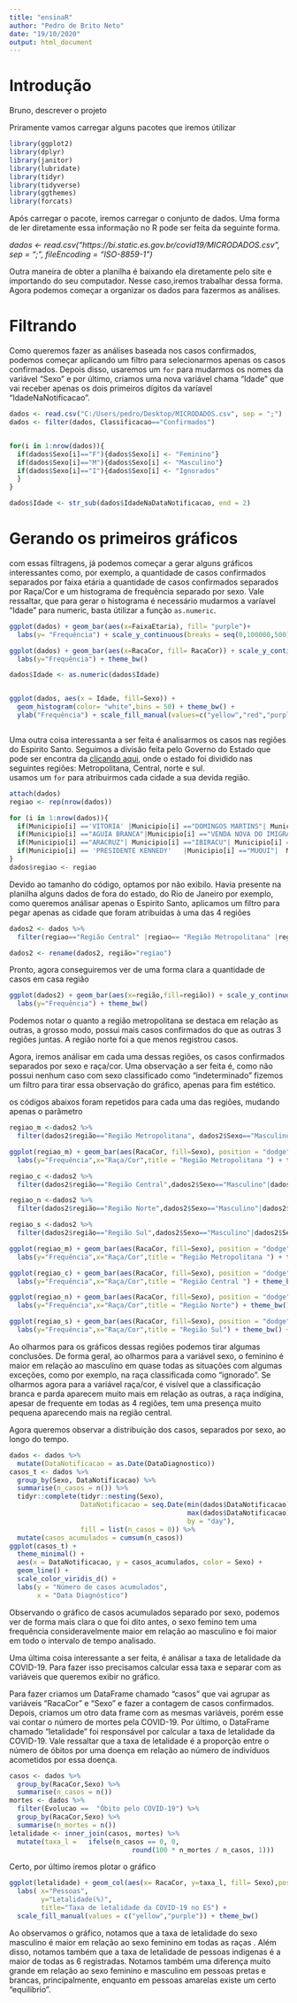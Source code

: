 ```yaml
---
title: "ensinaR"
author: "Pedro de Brito Neto"
date: "19/10/2020"
output: html_document
---
```


# Introdução
 Bruno, descrever o projeto
 
 
 
 
 
Priramente vamos carregar alguns pacotes que iremos útilizar
 
```r
library(ggplot2)
library(dplyr)
library(janitor)
library(lubridate)
library(tidyr)
library(tidyverse)
library(ggthemes)
library(forcats)

```


Após carregar o pacote, iremos carregar o conjunto de dados. Uma forma de ler diretamente essa informação no R pode ser feita da seguinte
forma.  

*dados <- read.csv("https://bi.static.es.gov.br/covid19/MICRODADOS.csv",
                  sep = ";",
                  fileEncoding = "ISO-8859-1")  *

Outra maneira de obter a planilha é baixando ela diretamente pelo site e importando do seu computador. Nesse caso,iremos trabalhar dessa forma.  
Agora podemos começar a organizar os dados para fazermos as análises.  

# Filtrando
Como queremos fazer as análises baseada nos casos confirmados, podemos começar aplicando um filtro para selecionarmos apenas os casos confirmados. Depois disso, usaremos um `for` para mudarmos os nomes da variável "Sexo" e por último, criamos uma nova variável chama "Idade" que vai receber apenas os dois primeiros dígitos da varíavel "IdadeNaNotificacao".  


```r
dados <- read.csv("C:/Users/pedro/Desktop/MICRODADOS.csv", sep = ";")
dados <- filter(dados, Classificacao=="Confirmados")


for(i in 1:nrow(dados)){
  if(dados$Sexo[i]=="F"){dados$Sexo[i] <- "Feminino"}
  if(dados$Sexo[i]=="M"){dados$Sexo[i] <- "Masculino"}
  if(dados$Sexo[i]=="I"){dados$Sexo[i] <- "Ignorados"
  }
}

dados$Idade <- str_sub(dados$IdadeNaDataNotificacao, end = 2)
```

# Gerando os primeiros gráficos
com essas filtragens, já podemos começar a gerar alguns gráficos interessantes como, por exemplo, a quantidade de casos confirmados separados por faixa etária a quantidade de casos confirmados separados por Raça/Cor e um histograma de frequência separado por sexo. Vale ressaltar, que para gerar o histograma é necessário mudarmos a varíavel "Idade" para numeric, basta útilizar a função `as.numeric`.  

```r
ggplot(dados) + geom_bar(aes(x=FaixaEtaria), fill= "purple")+ 
  labs(y= "Frequência") + scale_y_continuous(breaks = seq(0,100000,500)) + theme_calc()

ggplot(dados) + geom_bar(aes(x=RacaCor, fill= RacaCor)) + scale_y_continuous(breaks = seq(0,100000,1000)) +
  labs(y="Frequência") + theme_bw()

dados$Idade <- as.numeric(dados$Idade)


ggplot(dados, aes(x = Idade, fill=Sexo)) +
  geom_histogram(color= "white",bins = 50) + theme_bw() +
  ylab("Frequência") + scale_fill_manual(values=c("yellow","red","purple"))



```

Uma outra coisa interessanta a ser feita é analisarmos os casos nas regiões do Espirito Santo. Seguimos a divisão feita pelo Governo do Estado que pode ser encontra da [clicando aqui](http://www.ijsn.es.gov.br/mapas/), onde o estado foi dividido nas seguintes regiões: Metropolitana, Central, norte e sul.  
usamos um `for` para atribuirmos cada cidade a sua devida região.


```r
attach(dados)
regiao <- rep(nrow(dados))

for (i in 1:nrow(dados)){
  if(Municipio[i] =='VITORIA' |Municipio[i] =="DOMINGOS MARTINS"| Municipio[i] =="SANTA LEOPOLDINA"| Municipio[i] =="MARECHAL FLORIANO"|  Municipio[i] =='FUNDAO' | Municipio[i] =='SERRA' | Municipio[i] =='VILA VELHA' | Municipio[i] =='CARIACICA' | Municipio[i] =='VIANA' | Municipio[i] =='GUARAPARI'| Municipio[i] ==" SANTA LEOPOLDINA"| Municipio[i] =="DOMIGOS MARTINS"| Municipio[i] =="MARCHAL FLORIANO"| Municipio[i] =="SANTA TERESA"| Municipio[i] =="SANTA MARIA DO JETIBA"| Municipio[i] =="ITAGUACU"| Municipio[i] =="LARANJA DA TERRA"| Municipio[i] =="ITARANA"| Municipio[i] =="AFONSO CLAUDIO"| Municipio[i] =="VENDA NOVA DO IMIGRANDE"| Municipio[i] =="BREJETUBA"| Municipio[i] =="CONCEICAO DO CASTELO"){regiao[i]<-'Região Metropolitana'}
  if(Municipio[i] =="AGUIA BRANCA"|Municipio[i] =="VENDA NOVA DO IMIGRANTE"|  Municipio[i] =="SANTA MARIA DE JETIBA"| Municipio[i] =="MANTENOPOLIS"| Municipio[i] =="JAGUARE"| Municipio[i] =="SAO MATEUS"| Municipio[i] =="NOVA VENECIA"| Municipio[i] =="BARRA DE SAO FRANCISCO"| Municipio[i] =="VILA PAVAO"| Municipio[i] =="BOA ESPERANCA"| Municipio[i] =="AGUA DOCE DO NORTE"| Municipio[i] =="CONCEICAO DA BARRA"| Municipio[i] =="PINHEIROS"| Municipio[i] =="PEDRO CANARIO"| Municipio[i] =="MONTANHA"| Municipio[i] =="MUCURICI"| Municipio[i] =="PONTO BELO"| Municipio[i] =="ECOPORANGA"){regiao[i]<-'Região Norte'}
  if(Municipio[i] =="ARACRUZ"| Municipio[i] =="IBIRACU"| Municipio[i] =="JOAO NEIVA"| Municipio[i] =="SAO ROQUE DO CANAA"| Municipio[i] =="BAIXO GUANDU"| Municipio[i] =="COLATINA"| Municipio[i] =="MARILANDIA"| Municipio[i] =="LINHARES"| Municipio[i] =="RIO BANANAL"| Municipio[i] =="PANCAS"| Municipio[i] =="SOORETAMA"| Municipio[i] =="GOVERNADOR LINDENBERG"| Municipio[i] =="SAO DOMINGOS DO NORTE" | Municipio[i] =="ALTO RIO NOVO"| Municipio[i] =="SAO GABRIEL DA PALHA"| Municipio[i] =="VILA VALERIO"){regiao[i]<- "Região Central"}
  if(Municipio[i] == 'PRESIDENTE KENNEDY'	|Municipio[i] =="MUQUI"|  Municipio[i] =='MARATAIZES'	| Municipio[i] =='ITAPEMIRIM'	| Municipio[i] =='MIMOSO DO SUL' | Municipio[i] =='APIACA' | Municipio[i] =='BOM JESUS DO NORTE' | Municipio[i] =='SAO JOSE DO CALCADO' | Municipio[i] =="MUQI" | Municipio[i] =="ATILIO VIVACQUA" | Municipio[i] =="PIUMA "| Municipio[i] =="RIO NOVO DO SUL"| Municipio[i] =="CACHOEIRO DE ITAPEMIRIM"| Municipio[i] =="JERONIMO MONTEIRO" | Municipio[i] =="ALEGRE"| Municipio[i] =="GUACUI"| Municipio[i] =="DORES DO RIO PRETO"| Municipio[i] =="DIVINO DE SAO LOURENCO"| Municipio[i] =="IBITIRAMA" | Municipio[i] == "IUNA"| Municipio[i] =="IBATIBA"| Municipio[i] =="IRUPI"| Municipio[i] =="MUNIZ FREIRE"| Municipio[i] =="CASTELO"| Municipio[i] =="VARGEM ALTA"| Municipio[i] =="ALFREDO CHAVES"| Municipio[i] =="ANCHIETA"| Municipio[i] ==" ICONHA"| Municipio[i] =="RIO NOVO DO SUL"| Municipio[i] =="PIUMA"| Municipio[i] =="ICONHA"){regiao[i]<-'Região Sul'}
}
dados$regiao <- regiao

```

Devido ao tamanho do código, optamos por não exibilo. Havia presente na planilha alguns dados de fora do estado, do Rio de Janeiro por exemplo, como queremos análisar apenas o Espirito Santo, aplicamos um filtro para pegar apenas as cidade que foram atribuídas à uma das 4 regiões


```r
dados2 <- dados %>%
  filter(regiao=="Região Central" |regiao== "Região Metropolitana" |regiao=="Região Norte"| regiao=="Região Sul") 

dados2 <- rename(dados2, região="regiao")

```
Pronto, agora conseguiremos ver de uma forma clara a quantidade de casos em casa região


```r
ggplot(dados2) + geom_bar(aes(x=região,fill=região)) + scale_y_continuous(breaks = seq(0,100000,2000)) +
  labs(y="Frequência") + theme_bw() 

```


Podemos notar o quanto a região metropolitana se destaca em relação as outras, a grosso modo, possui mais casos confirmados do que as outras 3 regiões juntas. A região norte foi a que menos registrou casos.  

Agora, iremos análisar em cada uma dessas regiões, os casos confirmados separados por sexo e raça/cor. Uma observação a ser feita é, como não possui nenhum caso com sexo classificado como "indeterminado" fizemos um filtro para tirar essa observação do gráfico, apenas para fim estético.


os códigos abaixos foram repetidos para cada uma das regiões, mudando apenas o parâmetro
```r
regiao_m <-dados2 %>% 
  filter(dados2$região=="Região Metropolitana", dados2$Sexo=="Masculino"|dados2$Sexo=="Feminino") 

ggplot(regiao_m) + geom_bar(aes(RacaCor, fill=Sexo), position = "dodge") + scale_y_continuous(breaks = seq(0,100000,500)) +
  labs(y="Frequência",x="Raça/Cor",title = "Região Metropolitana ") + theme_bw() + scale_fill_manual(values=c("yellow","purple"))
```
    
    
    
    
    
```r
regiao_c <-dados2 %>% 
  filter(dados2$região=="Região Central",dados2$Sexo=="Masculino"|dados2$Sexo=="Feminino")

regiao_n <-dados2 %>% 
  filter(dados2$região=="Região Norte",dados2$Sexo=="Masculino"|dados2$Sexo=="Feminino")

regiao_s <-dados2 %>% 
  filter(dados2$região=="Região Sul",dados2$Sexo=="Masculino"|dados2$Sexo=="Feminino")

ggplot(regiao_m) + geom_bar(aes(RacaCor, fill=Sexo), position = "dodge") + scale_y_continuous(breaks = seq(0,100000,500)) +
  labs(y="Frequência",x="Raça/Cor",title = "Região Metropolitana ") + theme_bw() + scale_fill_manual(values=c("yellow","purple"))

ggplot(regiao_c) + geom_bar(aes(RacaCor, fill=Sexo), position = "dodge") + scale_y_continuous(breaks = seq(0,100000,100)) +
  labs(y="Frequência",x="Raça/Cor",title = "Região Central ") + theme_bw() + scale_fill_manual(values=c("yellow","purple")) 

ggplot(regiao_n) + geom_bar(aes(RacaCor, fill=Sexo), position = "dodge") + scale_y_continuous(breaks = seq(0,100000,100)) +
  labs(y="Frequência",x="Raça/Cor",title = "Região Norte") + theme_bw() + scale_fill_manual(values=c("yellow","purple"))

ggplot(regiao_s) + geom_bar(aes(RacaCor, fill=Sexo), position = "dodge") + scale_y_continuous(breaks = seq(0,100000,100)) +
  labs(y="Frequência",x="Raça/Cor",title = "Região Sul") + theme_bw() + scale_fill_manual(values=c("yellow","purple"))
```

Ao olharmos para os gráficos dessas regiões podemos tirar algumas conclusões. De forma geral, ao olharmos para a variável sexo, o feminino é maior em relação ao masculino em quase todas as situações com algumas exceções, como por exemplo, na raça classificada como "ignorado". Se olharmos agora para a variável raça/cor, é visível que a classificação branca e parda aparecem muito mais em relação as outras, a raça indígina, apesar de frequente em todas as 4 regiões, tem uma presença muito pequena aparecendo mais na região central.

Agora queremos observar a distribuição dos casos, separados por sexo, ao longo do tempo.  




```r
dados <- dados %>% 
  mutate(DataNotificacao = as.Date(DataDiagnostico))
casos_t <- dados %>%
  group_by(Sexo, DataNotificacao) %>%
  summarise(n_casos = n()) %>%
  tidyr::complete(tidyr::nesting(Sexo), 
                  DataNotificacao = seq.Date(min(dados$DataNotificacao),
                                             max(dados$DataNotificacao), 
                                             by = "day"), 
                  fill = list(n_casos = 0)) %>%
  mutate(casos_acumulados = cumsum(n_casos))
ggplot(casos_t) + 
  theme_minimal() + 
  aes(x = DataNotificacao, y = casos_acumulados, color = Sexo) +
  geom_line() +
  scale_color_viridis_d() + 
  labs(y = "Número de casos acumulados", 
       x = "Data Diagnóstico")
```

Observando o gráfico de casos acumulados separado por sexo, podemos ver de forma mais clara o que foi dito antes, o sexo femino tem uma frequência consideravelmente maior em relação ao masculino e foi maior em todo o intervalo de tempo analisado.  

Uma última coisa interessante a ser feita, é análisar a taxa de letalidade da COVID-19. Para fazer isso precisamos calcular essa taxa e separar com as variáveis que queremos exibir no gráfico.  

Para fazer criamos um DataFrame chamado "casos" que vai agrupar as variáveis "RacaCor" e "Sexo" e fazer a contagem de casos confirmados. Depois, criamos um otro data frame com as mesmas variáveis, porém esse vai contar o número de mortes pela COVID-19. Por último, o DataFrame chamado "letalidade" foi responsável por calcular a taxa de letalidade da COVID-19. Vale ressaltar que a taxa de letalidade é a proporção entre o número de óbitos por uma doença em relação ao número de indivíduos acometidos por essa doença.

```r
casos <- dados %>%
  group_by(RacaCor,Sexo) %>%
  summarise(n_casos = n())
mortes <- dados %>% 
  filter(Evolucao ==  "Óbito pelo COVID-19") %>%
  group_by(RacaCor,Sexo) %>%
  summarise(n_mortes = n())
letalidade <- inner_join(casos, mortes) %>%
  mutate(taxa_l =   ifelse(n_casos == 0, 0, 
                               round(100 * n_mortes / n_casos, 1)))

```


Certo, por último iremos plotar o gráfico

```r
ggplot(letalidade) + geom_col(aes(x= RacaCor, y=taxa_l, fill= Sexo),position = "dodge") + 
  labs( x="Pessoas",
        y="Letalidade(%)",
        title="Taxa de letalidade da COVID-19 no ES") + 
  scale_fill_manual(values = c("yellow","purple")) + theme_bw()

```

Ao observamos o gráfico, notamos que a taxa de letalidade do sexo masculino é maior em relação ao sexo feminino em todas as raças . Além disso, notamos também que a taxa de letalidade de pessoas indigenas é a maior de todas as 6 registradas. Notamos também uma diferença muito grande em relação ao sexo feminino e masculino em pessoas pretas e brancas, principalmente, enquanto em pessoas amarelas existe um certo "equilibrio".










